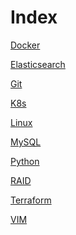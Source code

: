 = Index =

[[Docker]]

[[Elasticsearch]]

[[Git]]

[[K8s]]

[[Linux]]

[[MySQL]]

[[Python]]

[[RAID]]

[[Terraform]]

[[VIM]]


